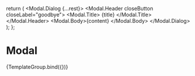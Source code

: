 

<Meta title="Components/Modal/Body" component={Modal} />

  return (
    <Modal.Dialog {...rest}>
      <Modal.Header closeButton closeLabel="goodbye">
        <Modal.Title> {title} </Modal.Title>
      </Modal.Header>
      <Modal.Body>{content} </Modal.Body>
    </Modal.Dialog>
  );
};

# Modal

<Canvas>
  <Story
    name="Body"
    args={{
      content: 'This is the location on the content of this Modal',
      title: 'success',
      closeButton: false,
      show: true,
      animation: true,
      restoreFocus: true,
      keyboard: true,
      centered: true,
    }}
  >
    {TemplateGroup.bind({})}
  </Story>
</Canvas>
